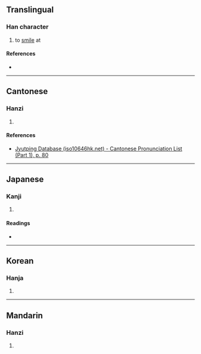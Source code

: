 {{character info/new}}
==Translingual==

===Han character===
{{Han char|rn=30|rad=口|as=08|sn=11|four=68033|canj=RYSY|ids=⿰口於}}

# to [[smile]] at

====References====
* {{Han ref|kx=0194.030|dkj=03774|dj=0414.100|hdz=10645.050|uh=5539|ud=21817|bh=D4A5|bd=54437}}

----

==Cantonese==

===Hanzi===
{{yue-hanzi|jyut=[[jyu1]]|y=yu1}}

# {{defn|lang=yue|sort=口08}}

====References====
* [http://www.iso10646hk.net/jp/document/download.jsp Jyutping Database (iso10646hk.net) - Cantonese Pronunciation List (Part 1), p. 80]

----

==Japanese==

===Kanji===
{{ja-kanji|grade=|rs=口08}}

# {{defn|lang=ja|sort=口08}}

====Readings====
* {{ja-readings|on=[[よ]] (yo)|kun=[[わらう]] (warau)}}

----

==Korean==

===Hanja===
{{ko-hanja|hangeul=어|rv=eo|mr=ŏ}}

# {{defn|lang=ko|sort=口08}}

----

==Mandarin==

===Hanzi===
{{cmn-hanzi|pin=[[yū]] ([[yu1]])|wg=yü<sup>1</sup>}}

# {{defn|lang=cmn|sort=口08}}